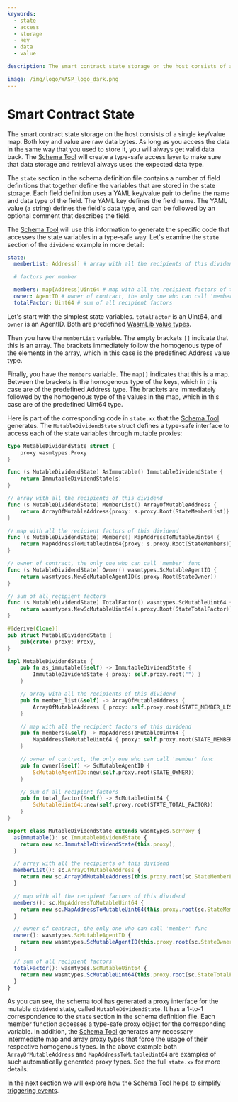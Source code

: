 ```yaml
---
keywords:
  - state
  - access
  - storage
  - key
  - data
  - value

description: The smart contract state storage on the host consists of a single key/value map, as long as you access the data in the same way that you used to store it, you will always get valid data back.

image: /img/logo/WASP_logo_dark.png
---
```



# Smart Contract State

The smart contract state storage on the host consists of a single key/value map. Both key
and value are raw data bytes. As long as you access the data in the same way that you used
to store it, you will always get valid data back. The [Schema Tool](usage.mdx) will create
a type-safe access layer to make sure that data storage and retrieval always uses the
expected data type.

The `state` section in the schema definition file contains a number of field definitions
that together define the variables that are stored in the state storage. Each field
definition uses a YAML key/value pair to define the name and data type of the field. The
YAML key defines the field name. The YAML value (a string) defines the field's data type,
and can be followed by an optional comment that describes the field.

The [Schema Tool](usage.mdx) will use this information to generate the specific code that
accesses the state variables in a type-safe way. Let's examine the `state` section of the
`dividend` example in more detail:

<Tabs>
<TabItem value="yaml">

```yaml
state:
  memberList: Address[] # array with all the recipients of this dividend

  # factors per member

  members: map[Address]Uint64 # map with all the recipient factors of this dividend
  owner: AgentID # owner of contract, the only one who can call 'member' func
  totalFactor: Uint64 # sum of all recipient factors
```

</TabItem>
</Tabs>

Let's start with the simplest state variables. `totalFactor` is an Uint64, and `owner` is
an AgentID. Both are predefined [WasmLib value types](../wasm_vm/types.mdx).

Then you have the `memberList` variable. The empty brackets `[]` indicate that this is an
array. The brackets immediately follow the homogenous type of the elements in the array,
which in this case is the predefined Address value type.

Finally, you have the `members` variable. The `map[]` indicates that this is a map.
Between the brackets is the homogenous type of the keys, which in this case are of the
predefined Address type. The brackets are immediately followed by the homogenous type of
the values in the map, which in this case are of the predefined Uint64 type.

Here is part of the corresponding code in `state.xx` that the [Schema Tool](usage.mdx)
generates. The `MutableDividendState` struct defines a type-safe interface to access each
of the state variables through mutable proxies:

<Tabs
      groupId="language">

<TabItem value="go">

```go
type MutableDividendState struct {
	proxy wasmtypes.Proxy
}

func (s MutableDividendState) AsImmutable() ImmutableDividendState {
	return ImmutableDividendState(s)
}

// array with all the recipients of this dividend
func (s MutableDividendState) MemberList() ArrayOfMutableAddress {
	return ArrayOfMutableAddress{proxy: s.proxy.Root(StateMemberList)}
}

// map with all the recipient factors of this dividend
func (s MutableDividendState) Members() MapAddressToMutableUint64 {
	return MapAddressToMutableUint64{proxy: s.proxy.Root(StateMembers)}
}

// owner of contract, the only one who can call 'member' func
func (s MutableDividendState) Owner() wasmtypes.ScMutableAgentID {
	return wasmtypes.NewScMutableAgentID(s.proxy.Root(StateOwner))
}

// sum of all recipient factors
func (s MutableDividendState) TotalFactor() wasmtypes.ScMutableUint64 {
	return wasmtypes.NewScMutableUint64(s.proxy.Root(StateTotalFactor))
}
```

</TabItem>
<TabItem value="rust">

```rust
#[derive(Clone)]
pub struct MutableDividendState {
	pub(crate) proxy: Proxy,
}

impl MutableDividendState {
    pub fn as_immutable(&self) -> ImmutableDividendState {
		ImmutableDividendState { proxy: self.proxy.root("") }
	}

    // array with all the recipients of this dividend
    pub fn member_list(&self) -> ArrayOfMutableAddress {
		ArrayOfMutableAddress { proxy: self.proxy.root(STATE_MEMBER_LIST) }
	}

    // map with all the recipient factors of this dividend
    pub fn members(&self) -> MapAddressToMutableUint64 {
		MapAddressToMutableUint64 { proxy: self.proxy.root(STATE_MEMBERS) }
	}

    // owner of contract, the only one who can call 'member' func
    pub fn owner(&self) -> ScMutableAgentID {
		ScMutableAgentID::new(self.proxy.root(STATE_OWNER))
	}

    // sum of all recipient factors
    pub fn total_factor(&self) -> ScMutableUint64 {
		ScMutableUint64::new(self.proxy.root(STATE_TOTAL_FACTOR))
	}
}
```

</TabItem>
<TabItem value="ts">

```ts
export class MutableDividendState extends wasmtypes.ScProxy {
  asImmutable(): sc.ImmutableDividendState {
    return new sc.ImmutableDividendState(this.proxy);
  }

  // array with all the recipients of this dividend
  memberList(): sc.ArrayOfMutableAddress {
    return new sc.ArrayOfMutableAddress(this.proxy.root(sc.StateMemberList));
  }

  // map with all the recipient factors of this dividend
  members(): sc.MapAddressToMutableUint64 {
    return new sc.MapAddressToMutableUint64(this.proxy.root(sc.StateMembers));
  }

  // owner of contract, the only one who can call 'member' func
  owner(): wasmtypes.ScMutableAgentID {
    return new wasmtypes.ScMutableAgentID(this.proxy.root(sc.StateOwner));
  }

  // sum of all recipient factors
  totalFactor(): wasmtypes.ScMutableUint64 {
    return new wasmtypes.ScMutableUint64(this.proxy.root(sc.StateTotalFactor));
  }
}
```

</TabItem>
</Tabs>

As you can see, the schema tool has generated a proxy interface for the mutable `dividend`
state, called `MutableDividendState`. It has a 1-to-1 correspondence to the `state`
section in the schema definition file. Each member function accesses a type-safe proxy
object for the corresponding variable. In addition, the [Schema Tool](usage.mdx) generates
any necessary intermediate map and array proxy types that force the usage of their
respective homogenous types. In the above example both `ArrayOfMutableAddress` and
`MapAddressToMutableUint64` are examples of such automatically generated proxy types.
See the full `state.xx` for more details.

In the next section we will explore how the [Schema Tool](usage.mdx) helps to simplify
[triggering events](events.mdx).
